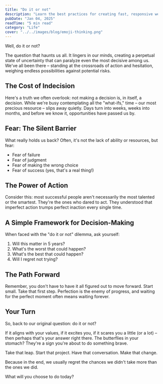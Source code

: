 ```yaml
---
title: "Do it or not"
description: "Learn the best practices for creating fast, responsive web applications that users love. We'll cover optimization techniques, lazy loading, and more."
pubDate: "Jan 04, 2025"
readTime: "5 min read"
category: "Life"
cover: "../../images/blog/emoji-thinking.png"
---
```



Well, do it or not?

The question that haunts us all. It lingers in our minds, creating a perpetual state of uncertainty that can paralyze even the most decisive among us. We've all been there – standing at the crossroads of action and hesitation, weighing endless possibilities against potential risks.

## The Cost of Indecision

Here's a truth we often overlook: not making a decision is, in itself, a decision. While we're busy contemplating all the "what-ifs," time – our most precious resource – slips away quietly. Days turn into weeks, weeks into months, and before we know it, opportunities have passed us by.

## Fear: The Silent Barrier

What really holds us back? Often, it's not the lack of ability or resources, but fear:
- Fear of failure
- Fear of judgment
- Fear of making the wrong choice
- Fear of success (yes, that's a real thing!)

## The Power of Action

Consider this: most successful people aren't necessarily the most talented or the smartest. They're the ones who dared to act. They understood that imperfect action trumps perfect inaction every single time.

## A Simple Framework for Decision-Making

When faced with the "do it or not" dilemma, ask yourself:
1. Will this matter in 5 years?
2. What's the worst that could happen?
3. What's the best that could happen?
4. Will I regret not trying?

## The Path Forward

Remember, you don't have to have it all figured out to move forward. Start small. Take that first step. Perfection is the enemy of progress, and waiting for the perfect moment often means waiting forever.

## Your Turn

So, back to our original question: do it or not?

If it aligns with your values, if it excites you, if it scares you a little (or a lot) – then perhaps that's your answer right there. The butterflies in your stomach? They're a sign you're about to do something brave.

Take that leap. Start that project. Have that conversation. Make that change.

Because in the end, we usually regret the chances we didn't take more than the ones we did.

What will you choose to do today?


